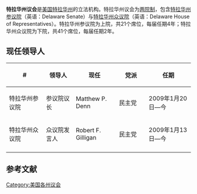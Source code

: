 {{Unreferenced|time=2020-07-05T00:41:02+00:00}}
{{Infobox legislature
 | name              = 特拉华州议会
 | coa_pic           = 
 | session_room      = 
 | house_type        =  两院制
 | houses            = [[特拉华州参议院|特拉华州参议院]] <br />[[特拉华州众议院|特拉华州众议院]]
 | term_limits       = 
 | new_session       = 
 | leader1_type      = 参议院议长
 | leader1           = [[Matthew_P._Denn|Matthew P. Denn]]
 | party1            = ([[民主黨_(美國)|民主党]])
 | election1         = 2009年1月20日
 | leader2_type      = 众议院发言人
 | leader2           = [[Robert_F._Gilligan|Robert F. Gilligan]]
 | party2            = ([[民主黨_(美國)|民主党]])
 | election2         = 2009年1月13日
 | authority         = 
 | members           = 21（参）41（众）
 | last_election1    = 
 | next_election1    = 
 | redistricting     = 
 | political_groups1 = 
 | meeting_place     = 
 | website           = 
}}
'''特拉华州议会'''是[[美国|美国]][[特拉华州|特拉华州]]的立法机构。特拉华州议会为[[两院制|两院制]]，包含[[特拉华州参议院|特拉华州参议院]]（英语：Delaware Senate）与[[特拉华州众议院|特拉华州众议院]]（英语：Delaware House of Representatives）。特拉华州参议院为上院，共21个席位，每届任期4年；特拉华州众议院为下院，共41个席位，每届任期2年。

==现任领导人==
{| class="wikitable sortable" style="text-align: center;"
|-
! width="120" | #
! width="90"| 领导人
! width="120"| 现任
! width="90"| 党派
! width="140"| 任期
|- 
| 特拉华州参议院 || 参议院议长 || Matthew P. Denn || 民主党 || 2009年1月20日—今
|- 
| 特拉华州众议院 || 众议院发言人 || Robert F. Gilligan || 民主党 || 2009年1月13日—今
|- 
|}

== 参考文献 ==
{{reflist|colwidth=30em}}
{{美国立法机构}}
{{Delaware-stub}}
[[Category:美国各州议会|Category:美国各州议会]]